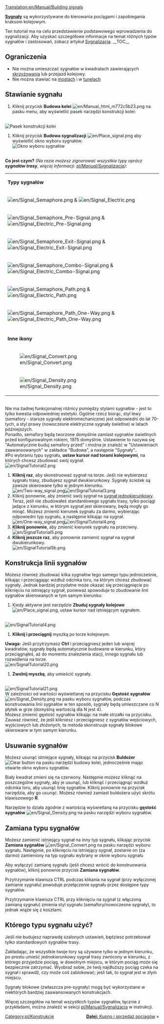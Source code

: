 [[Translation:en/Manual/Building signals]]
{{pl/Tutorial}}

'''[[pl/Manual/Sygnalizacja|Sygnały]]''' są wykorzystywane do kierowania pociągami i zapobiegania kraksom kolejowym.

Ten tutorial ma na celu przedstawienie podstawowego wprowadzenia do sygnalizacji. Aby uzyskać szczegółowe informacje na temat różnych typów sygnałów i zastosowań, zobacz  artykuł [[pl/Manual/Sygnalizacja|Sygnalizacja]].
__TOC__
== Ograniczenia ==
*Nie można umieszczać sygnałów w kwadratach zawierających [[pl/Community/Junctionary/Main Page|skrzyżowania]] lub przejazd kolejowy.
*Nie można stawiać na [[pl/Mosty|mostach]] i w  [[pl/Tunele|tunelach]]

== Stawianie sygnału ==
#Kliknij przycisk '''Budowa kolei''' [[File:en/Manual html m772c5b23.png]] na pasku menu, aby wyświetlić pasek narzędzi konstrukcji kolei:
<br/>[[File:en/Railroad Construction.png|none|frame|Pasek konstrukcji kolei]]
#Kliknij przycisk '''Budowa sygnalizacji''' [[File:en/Place signal.png]] aby wyświetlić okno wyboru sygnałów:<br/>[[File:en/Signal Selection.png|none|frame|Okno wyboru sygnałów]]
<br/>'''Co jest czym?''' ''(Na razie możesz zignorować wszystkie typy oprócz '''sygnałów trasy''', więcej informacji: [[pl/Manual/Sygnalizacja]])'':
{|
|-
|colspan=2|'''Typy sygnałów'''
|-
|[[File:en/Signal Semaphore.png]] &amp; [[File:en/Signal Electric.png]]||[[pl/Manual/Sygnalizacja#sygnaly-bolokowe|Sygnał blokowy]]
|-
|[[File:en/Signal Semaphore Pre-Signal.png]] &amp; [[File:en/Signal Electric Pre-Signal.png]]||[[pl/Manual/Sygnalizacja#sygnalizator-wejsciowy|Pre-sygnał wejścia]]
|-
|[[File:en/Signal Semaphore Exit-Signal.png]] &amp; [[File:en/Signal Electric Exit-Signal.png]]||[[pl/Manual/Sygnalizacja#sygnalizator-wyjsciowy|Pre-sygnał wyjścia]]
|-
|[[File:en/Signal Semaphore Combo-Signal.png]] &amp; [[File:en/Signal Electric Combo-Signal.png]]||[[pl/Manual/Sygnalizacja#sygnalizator-zlozony|Pre-sygnał złożony]]
|-
|[[File:en/Signal Semaphore Path.png]] &amp; [[File:en/Signal Electric Path.png]]||[[pl/Manual/Sygnalizacja#sygnaly-trasy|Sygnał trasy]] (jest ignorowany przez pociąg jadący w drugim kierunku)
|-
|[[File:en/Signal Semaphore Path One-Way.png]] &amp; [[File:en/Signal Electric Path One-Way.png]]||[[pl/Manual/Sygnalizacja#sygnaly-trasy|Jednokierunkowy sygnał trasy]] (nie może być mijany w drugim kierunku)
|-
|-
|colspan=2|'''Inne ikony'''
|-
|[[File:en/Signal Convert.png]]||'''Zamiana sygnałów''' - patrz niżej
|-
|[[File:en/Signal Density.png]]||'''Gęstość sygnałów''' - patrz niżej
|}<br/>Nie ma żadnej funkcjonalnej różnicy pomiędzy stylami sygnałów - jest to tylko kwestia odpowiedniej estetyki. Ogólnie rzecz biorąc, styl lewy (semafory - starsze sygnały elektromechaniczne) jest odpowiedni do lat 70-tych, a styl prawy (nowoczesne elektryczne sygnały świetlne) w latach późniejszych.
<br/>Ponadto, semafory będą tworzone domyślnie zamiast sygnałów świetlnych przed konfigurowalnym rokiem, 1975 domyślnie. Ustawienie to nazywa się "Automatycznie buduj semafory przed" i można je znaleźć w "Ustawieniach zaawansowanych" w zakładce "Budowa", a następnie "Sygnały"..<br/>
#Po wybraniu typu sygnału, '''ustaw kursor nad torami kolejowymi''', na których chcesz zbudować swój sygnał.
<br/>[[File:en/SignalTutorial2.png|none|frame]]
#'''Kliknij raz''', aby skonstruować sygnał na torze. Jeśli nie wybierzesz sygnału trasy, zbudujesz sygnał dwukierunkowy. Sygnały ścieżek są zawsze skierowane tylko w jednym kierunku.<br/>[[File:en/Two-way signal.png|frame|left]][[File:en/SignalTutorial3.png|none|frame]]
#Kliknij ponownie, aby zmienić swój sygnał na [[pl/Manual/Sygnalizacja#sygnalizator-jednokierunkowy|sygnał jednokierunkowy]]. Teraz, jeśli nie zbudowałeś standardowego sygnału trasy, tylko pociągi jadące z kierunku, w którym sygnał jest skierowany, będą mogły go minąć. Możesz zmienić kierunek sygnału za darmo, wybierając odpowiedni typ sygnału, a następnie klikając na sygnał.<br/>[[File:en/One-way signal.png|frame|left]][[File:en/SignalTutorial4.png|none|frame]]
#'''Kliknij ponownie''', aby zmienić kierunek sygnału na przeciwny.<br/>[[File:en/SignalTutorial5.png|none|frame]]
#'''Kliknij jeszcze raz''', aby ponownie zamienić sygnał na sygnał dwukierunkowy.<br/>[[File:en/SignalTutorial5b.png|none|frame]]

== Konstrukcja linii sygnałów ==
Możesz również zbudować kilka sygnałów tego samego typu jednocześnie, klikając i przeciągając wzdłuż odcinka toru, na którym chcesz zbudować sygnały. Jednak bardziej przydatne może okazać się przeciągnięcie po kliknięciu na istniejący sygnał, ponieważ spowoduje to zbudowanie linii sygnałów skierowanych w tym samym kierunku:
#Kiedy aktywne jest narzędzie '''Zbuduj sygnały kolejowe''' [[File:en/Place signal.png]], ustaw kursor nad istniejącym sygnałem.
<br/>[[File:en/SignalTutorial4.png|none|frame]]
#'''Kliknij i przeciągnij''' myszką po torze kolejowym.<br/>
'''Uwaga:''' Jeśli przytrzymasz '''Ctrl''' i przeciągniesz jeden lub więcej kwadratów, sygnały będą automatycznie budowane w kierunku, który przeciągnąłeś, aż do momentu znalezienia stacji, innego sygnału lub rozwidlenia na torze.<br/>[[File:en/SignalTutorial20.png|none|frame]]
#'''Zwolnij myszkę''', aby umieścić sygnały.
<br/>[[File:en/SignalTutorial21.png|none|frame]]
<br/>W zależności od wartości wyświetlanej na przycisku '''Gęstość sygnałów''' [[File:en/Signal Density.png]] na pasku wyboru sygnałów, podczas konstruowania linii sygnałów w ten sposób, sygnały będą umieszczane co N płytek w grze (domyślną wartością dla N jest 4).
<br/>Możesz zmienić gęstość sygnałów klikając na małe strzałki na przycisku. Zauważ również, że jeśli klikniesz i przeciągniesz z sygnałów wejściowych, wyjściowych lub złożonych, ta metoda skonstruuje sygnały blokowe skierowane w tym samym kierunku. 

== Usuwanie sygnałów ==
Możesz usunąć istniejące sygnały, klikając na przycisk '''Buldożer''' [[File:en/Toggle clear active.png|Clear button]] na pasku narzędzi budowy kolei, jednocześnie mając otwarte okno wyboru sygnałów.

Biały kwadrat zmieni się na czerwony. Następnie możesz kliknąć na poszczególne sygnały, aby je usunąć, lub kliknąć i przeciągnąć wzdłuż odcinka toru, aby usunąć linię sygnałów. Kliknij ponownie na przycisk narzędzia, aby go usunąć. Możesz również zamiast buldożera użyć skrótu klawiszowego '''R'''.

Narzędzie to działa zgodnie z wartością wyświetlaną na przycisku '''gęstość sygnałów''' [[File:en/Signal Density.png]] na pasku narzędzi wyboru sygnałów.

== Zamiana typu sygnałów ==
Możesz zamienić istniejący sygnał na inny typ sygnału, klikając przycisk '''Zamiana sygnałów''' [[File:en/Signal Convert.png]] na pasku narzędzi wyboru sygnału. Następnie, po kliknięciu na istniejący sygnał, zostanie on (za darmo) zamieniony na typ sygnału wybrany w oknie wyboru sygnału

Aby wyłączyć zamianę sygnału (jeśli chcesz wrócić do konstruowania sygnałów), kliknij ponownie przycisk '''Zamiana sygnałów'''.

Przytrzymanie klawisza CTRL podczas klikania na sygnał (przy wyłączonej zamianie sygnału) powoduje przełączenie sygnału przez dostępne typy sygnałów.

Przytrzymanie klawisza CTRL przy kliknięciu na sygnał (z włączoną zamianą sygnału) zmienia styl sygnału (semafory/nowoczesne sygnały), to jednak wiąże się z kosztami.

== Którego typu sygnału użyć? ==
Jeśli nie budujesz naprawdę szalonych ustawień, będziesz potrzebował tylko standardowych sygnałów trasy.

Zakładając, że wszystkie twoje tory są używane tylko w jednym kierunku, po prostu umieść jednokierunkowy sygnał trasy zwrócony w kierunku, z którego przyjedzie pociąg, w dowolnym miejscu, w którym pociąg może się bezpiecznie zatrzymać. Wyobraź sobie, że twój najdłuższy pociąg czeka na sygnał i sprawdź, czy może coś zablokować; jeśli tak, to sygnał jest w złym miejscu.

Sygnały blokowe (zwłaszcza pre-sygnały) mogą być wykorzystane w niektórych bardziej zaawansowanych konstrukcjach.

Więcej szczegółów na temat wszystkich typów sygnałów, łącznie z przykładami, można znaleźć w sekcji [[pl/Manual/Sygnalizacja]] w instrukcji.

<span style="float: right">[[pl/Kupno pociągów|'''Dalej:''' Kupno i sprzedaż pociągów]] &raquo;</span>

[[Category:pl/Konstrukcje]]